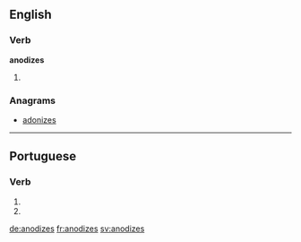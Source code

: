 ==English==

===Verb===
'''anodizes'''

# {{en-third-person singular of|anodize}}

===Anagrams===
* [[adonizes#English|adonizes]]

----

==Portuguese==

===Verb===
{{head|pt|verb form}}

# {{conjugation of|anodizar||2|s|present|subjunctive|lang=pt}}
# {{conjugation of|anodizar||2|s|negative|imperative|lang=pt}}

[[de:anodizes]]
[[fr:anodizes]]
[[sv:anodizes]]